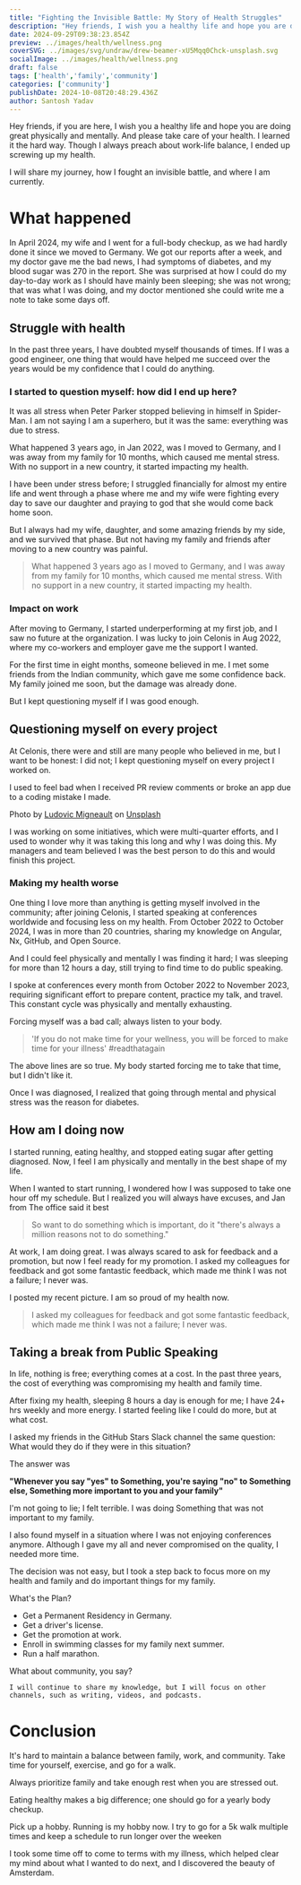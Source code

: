 ```yaml
---
title: "Fighting the Invisible Battle: My Story of Health Struggles"
description: "Hey friends, I wish you a healthy life and hope you are doing great physically and mentally, please take care of your health."
date: 2024-09-29T09:38:23.854Z
preview: ../images/health/wellness.png
coverSVG: ../images/svg/undraw/drew-beamer-xU5Mqq0Chck-unsplash.svg
socialImage: ../images/health/wellness.png
draft: false
tags: ['health','family','community']
categories: ['community']
publishDate: 2024-10-08T20:48:29.436Z
author: Santosh Yadav
---
```




Hey friends, if you are here, I wish you a healthy life and hope you are doing great physically and mentally. And please take care of your health. I learned it the hard way. Though I always preach about work-life balance, I ended up screwing up my health. 

I will share my journey, how I fought an invisible battle, and where I am currently.

# What happened 

In April 2024, my wife and I went for a full-body checkup, as we had hardly done it since we moved to Germany. We got our reports after a week, and my doctor gave me the bad news, I had symptoms of diabetes, and my blood sugar was 270 in the report. She was surprised at how I could do my day-to-day work as I should have mainly been sleeping; she was not wrong; that was what I was doing, and my doctor mentioned she could write me a note to take some days off.

## Struggle with health

In the past three years, I have doubted myself thousands of times. If I was a good engineer, one thing that would have helped me succeed over the years would be my confidence that I could do anything. 

### I started to question myself: how did I end up here? 

It was all stress when Peter Parker stopped believing in himself in Spider-Man. I am not saying I am a superhero, but it was the same: everything was due to stress.

What happened 3 years ago, in Jan 2022, was I moved to Germany, and I was away from my family for 10 months, which caused me mental stress. With no support in a new country, it started impacting my health.

I have been under stress before; I struggled financially for almost my entire life and went through a phase where me and my wife were fighting every day to save our daughter and praying to god that she would come back home soon. 

But I always had my wife, daughter, and some amazing friends by my side, and we survived that phase. But not having my family and friends after moving to a new country was painful.

> What happened 3 years ago as I moved to Germany, and I was away from my family for 10 months, which caused me mental stress. With no support in a new country, it started impacting my health.

### Impact on work

After moving to Germany, I started underperforming at my first job, and I saw no future at the organization. I was lucky to join Celonis in Aug 2022, where my co-workers and employer gave me the support I wanted. 

For the first time in eight months, someone believed in me. I met some friends from the Indian community, which gave me some confidence back. My family joined me soon, but the damage was already done.

But I kept questioning myself if I was good enough.

## Questioning myself on every project

At Celonis, there were and still are many people who believed in me, but I want to be honest: I did not; I kept questioning myself on every project I worked on.

I used to feel bad when I received PR review comments or broke an app due to a coding mistake I made.

<BlogImage src={doubt} alt="Doubting myself" />


Photo by <a href="https://unsplash.com/@dargonesti?utm_content=creditCopyText&utm_medium=referral&utm_source=unsplash">Ludovic Migneault</a> on <a href="https://unsplash.com/photos/man-in-gray-button-up-shirt-B9YbNbaemMI?utm_content=creditCopyText&utm_medium=referral&utm_source=unsplash">Unsplash</a>
  
I was working on some initiatives, which were multi-quarter efforts, and I used to wonder why it was taking this long and why I was doing this. My managers and team believed I was the best person to do this and would finish this project. 


### Making my health worse

One thing I love more than anything is getting myself involved in the community; after joining Celonis, I started speaking at conferences worldwide and focusing less on my health. From October 2022 to October 2024, I was in more than 20 countries, sharing my knowledge on Angular, Nx, GitHub, and Open Source. 

And I could feel physically and mentally I was finding it hard; I was sleeping for more than 12 hours a day, still trying to find time to do public speaking.

I spoke at conferences every month from October 2022 to November 2023, requiring significant effort to prepare content, practice my talk, and travel. This constant cycle was physically and mentally exhausting.

Forcing myself was a bad call; always listen to your body. 

<BlogImage src={wellness} alt="If you do not make time for your wellness, you will be forced to make time for your illness" />


> 'If you do not make time for your wellness, you will be forced to make time for your illness' #readthatagain

The above lines are so true. My body started forcing me to take that time, but I didn't like it.

Once I was diagnosed, I realized that going through mental and physical stress was the reason for diabetes.

## How am I doing now 

I started running, eating healthy, and stopped eating sugar after getting diagnosed. Now, I feel I am physically and mentally in the best shape of my life.

When I wanted to start running, I wondered how I was supposed to take one hour off my schedule. But I realized you will always have excuses, and Jan from The office said it best 


<BlogImage src={excuse} alt="there's always a million reasons not to do something." />


> So want to do something which is important, do it "there's always a million reasons not to do something."

At work, I am doing great. I was always scared to ask for feedback and a promotion, but now I feel ready for my promotion. I asked my colleagues for feedback and got some fantastic feedback, which made me think I was not a failure; I never was.


I posted my recent picture. I am so proud of my health now. 

<BlogImage src={myself} alt="My picture from Oct 2024, I lost 10kgs and feel better physically and mentally" />


> I asked my colleagues for feedback and got some fantastic feedback, which made me think I was not a failure; I never was.


## Taking a break from Public Speaking

In life, nothing is free; everything comes at a cost. In the past three years, the cost of everything was compromising my health and family time.


<BlogImage src={speaking} alt="Myself on stage at InfoQ summit munich" />


After fixing my health, sleeping 8 hours a day is enough for me; I have 24+ hrs weekly and more energy. I started feeling like I could do more, but at what cost.

I asked my friends in the GitHub Stars Slack channel the same question: What would they do if they were in this situation?

The answer was 

**"Whenever you say "yes" to Something, you're saying "no" to Something else, Something more important to you and your family"**

I'm not going to lie; I felt terrible. I was doing Something that was not important to my family.

I also found myself in a situation where I was not enjoying conferences anymore. Although I gave my all and never compromised on the quality, I needed more time. 

The decision was not easy, but I took a step back to focus more on my health and family and do important things for my family.

What's the Plan?
* Get a Permanent Residency in Germany.
* Get a driver's license. 
* Get the promotion at work.
* Enroll in swimming classes for my family next summer.
* Run a half marathon.

What about community, you say?

	I will continue to share my knowledge, but I will focus on other channels, such as writing, videos, and podcasts.

# Conclusion

It's hard to maintain a balance between family, work, and community. Take time for yourself, exercise, and go for a walk.

Always prioritize family and take enough rest when you are stressed out. 

Eating healthy makes a big difference; one should go for a yearly body checkup. 

Pick up a hobby. Running is my hobby now. I try to go for a 5k walk multiple times and keep a schedule to run longer over the weeken

I took some time off to come to terms with my illness, which helped clear my mind about what I wanted to do next, and I discovered the beauty of Amsterdam.
















